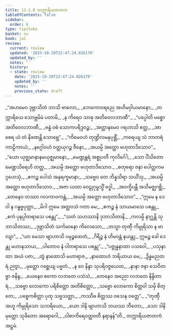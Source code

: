 ```yaml
---
title: 13.1.8 တက္ကာရိယဇာတက
tableOfContents: false
sidebar:
  order: 8
type: tipitaka
basket: su
book: ja1
review:
  current: review
  updated: '2025-10-20T22:47:24.026170'
  updated_by: ''
  notes: ''
  history:
  - state: review
    date: '2025-10-20T22:47:24.026170'
    updated_by: ''
    notes: ''
    previous_state: draft
---
```



<DynamicBreadcrumb />


<ReviewStatus review={frontmatter.review} showDetails={true} />

<HypothesisAnnotation frontmatter={frontmatter} />

<Division number="104" book="ja1" e="ch" v="22" p="268">

<Paragraph number="2494" type="verses" book="ja1">
_“အဟမေဝ ဒုဗ္ဘာသိတံ ဘာသိ ဗာလော,_  
_ဘေကောဝရညေ အဟိမဝှါယမာနော;_  
_တက္ကာရိယေ သောဗ္ဘမိမံ ပတာမိ,_  
_န ကိရေဝ သာဓု အတိဝေလဘာဏီ”._  

</Paragraph>

</Division>
<Division number="105" book="ja1" e="ch" v="22" p="268">

<Paragraph number="2495" type="verses" book="ja1">
_“ပပ္ပေါတိ မစ္စော အတိဝေလဘာဏီ,_  
_ဗန္ဓံ ဝဓံ သောကပရိဒ္ဒဝဉ္စ;_  
_အတ္တာနမေဝ ဂရဟာသိ ဧတ္ထ,_  
_အာစေရ ယံ တံ နိခဏန္တိ သောဗ္ဘေ”._  

</Paragraph>

</Division>
<Division number="106" book="ja1" e="ch" v="22" p="268">

<Paragraph number="2496" type="verses" book="ja1">
_“ကိမေဝဟံ တုဏ္ဍိလမနုပုစ္ဆိံ,_  
_ကရေယျ သံ ဘာတရံ ကာဠိကာယံ;_  
_နဂ္ဂေါဝဟံ ဝတ္ထယုဂဉ္စ ဇီနော,_  
_အယမ္ပိ အတ္ထော ဗဟုတာဒိသောဝ”._  

</Paragraph>

</Division>
<Division number="107" book="ja1" e="ch" v="22" p="269">

<Paragraph number="2497" type="verses" book="ja1">
_“ယော ယုဇ္ဈမာနာနမယုဇ္ဈမာနော,_  
_မေဏ္ဍန္တရံ အစ္စုပတီ ကုလိင်္ဂေါ;_  
_သော ပိံသိတော မေဏ္ဍသိရေဟိ တတ္ထ,_  
_အယမ္ပိ အတ္ထော ဗဟုတာဒိသောဝ._  

</Paragraph>

</Division>
<Division number="108" book="ja1" e="ch" v="22" p="269">

<Paragraph number="2498" type="verses" book="ja1">
_စတုရော ဇနာ ပေါတ္ထကမဂ္ဂဟေသုံ,_  
_ဧကဉ္စ ပေါသံ အနုရက္ခမာနာ;_  
_သဗ္ဗေဝ တေ ဘိန္နသိရာ သယိံသု,_  
_အယမ္ပိ အတ္ထော ဗဟုတာဒိသောဝ._  

</Paragraph>

</Division>
<Division number="109" book="ja1" e="ch" v="22" p="269">

<Paragraph number="2499" type="verses" book="ja1">
_အဇာ ယထာ ဝေဠုဂုမ္ဗသ္မိံ ဗဒ္ဓါ,_  
_အဝက္ခိပန္တီ အသိမဇ္ဈဂစ္ဆိ;_  
_တေနေဝ တဿာ ဂလကာဝကန္တံ,_  
_အယမ္ပိ အတ္ထော ဗဟုတာဒိသောဝ”._  

</Paragraph>

</Division>
<Division number="110" book="ja1" e="ch" v="22" p="269">

<Paragraph number="2500" type="verses" book="ja1">
_“ဣမေ န ဒေဝါ န ဂန္ဓဗ္ဗပုတ္တာ,_  
_မိဂါ ဣမေ အတ္ထဝသံ ဂတာ မေ;_  
_ဧကဉ္စ နံ သာယမာသေ ပစန္တု,_  
_ဧကံ ပုနပ္ပါတရာသေ ပစန္တု”._  

</Paragraph>

</Division>
<Division number="111" book="ja1" e="ch" v="22" p="269">

<Paragraph number="2501" type="verses" book="ja1">
_“သတံ သဟဿာနိ ဒုဘာသိတာနိ,_  
_ကလမ္ပိ နာဂ္ဃန္တိ သုဘာသိတဿ;_  
_ဒုဗ္ဘာသိတံ သင်္ကမာနော ကိလေသော,_  
_တသ္မာ တုဏှီ ကိမ္ပုရိသာ န ဗာလျာ”._  

</Paragraph>

</Division>
<Division number="112" book="ja1" e="ch" v="22" p="269">

<Paragraph number="2502" type="verses" book="ja1">
_“ယာ မေသာ ဗျာဟာသိ ပမုဉ္စထေတံ,_  
_ဂိရိဉ္စ နံ ဟိမဝန္တံ နယန္တု;_  
ဣမဉ္စ ခေါ ဒေန္တု မဟာနသာယ,_  
_ပါတောဝ နံ ပါတရာသေ ပစန္တု”._  

</Paragraph>

</Division>
<Division number="113" book="ja1" e="ch" v="22" p="270">

<Paragraph number="2503" type="verses" book="ja1">
_“ပဇ္ဇုန္နနာထာ ပသဝေါ,_  
_ပသုနာထာ အယံ ပဇာ;_  
_တွံ နာထောသိ မဟာရာဇ,_  
_နာထောဟံ ဘရိယာယ မေ;_  
_ဒွိန္နမညတရံ ဉတွာ,_  
_မုတ္တော ဂစ္ဆေယျ ပဗ္ဗတံ._  

</Paragraph>

</Division>
<Division number="114" book="ja1" e="ch" v="22" p="270">

<Paragraph number="2504" type="verses" book="ja1">
_န ဝေ နိန္ဒာ သုပရိဝဇ္ဇယေထ,_  
_နာနာ ဇနာ သေဝိတဗ္ဗာ ဇနိန္ဒ;_  
_ယေနေဝ ဧကော လဘတေ ပသံသံ,_  
_တေနေဝ အညော လဘတေ နိန္ဒိတာရံ._  

</Paragraph>

</Division>
<Division number="115" book="ja1" e="ch" v="22" p="270">

<Paragraph number="2505" type="verses" book="ja1">
_သဗ္ဗော လောကော ပရိစိတ္တော အတိစိတ္တော,_  
_သဗ္ဗော လောကော စိတ္တဝါ သမှိ စိတ္တေ;_  
_ပစ္စေကစိတ္တာ ပုထု သဗ္ဗသတ္တာ,_  
_ကဿီဓ စိတ္တဿ ဝသေန ဝတ္တေ”._  

</Paragraph>

</Division>
<Division number="116" book="ja1" e="ch" v="22" p="270">

<Paragraph number="2506" type="verses" book="ja1">
_“တုဏှီ အဟူ ကိမ္ပုရိသော သဘရိယော,_  
_ယော ဒါနိ ဗျာဟာသိ ဘယဿ ဘီတော;_  
_သော ဒါနိ မုတ္တော သုခိတော အရောဂေါ,_  
_ဝါစာကိရေဝတ္ထဝတီ နရာနန်”တိ._  


</Paragraph>
</Division>

<Paragraph number="2507" type="center" book="ja1">
တက္ကာရိယဇာတကံ အဋ္ဌမံ.
</Paragraph>